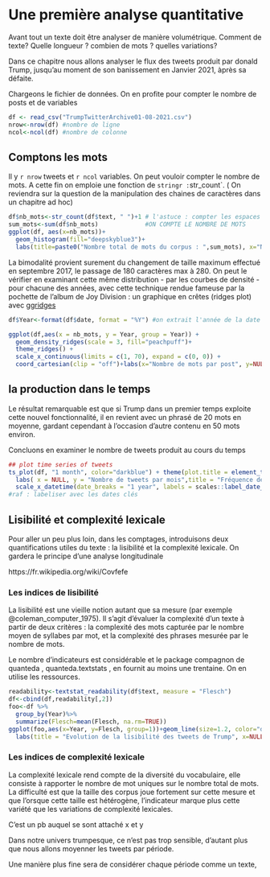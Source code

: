 # Une première analyse quantitative

Avant tout un texte doit être analyser de manière volumétrique. Comment de texte? Quelle longueur ? combien de mots ? quelles variations? 

Dans ce chapitre nous allons analyser le flux des tweets produit par donald Trump, jusqu'au moment de son banissement en Janvier 2021, àprès sa défaite.

Chargeons le fichier de données. On en profite pour compter le nombre de posts et de variables

```r

df <- read_csv("TrumpTwitterArchive01-08-2021.csv")
nrow<-nrow(df) #nombre de ligne
ncol<-ncol(df) #nombre de colonne

```

## Comptons les mots

Il y `r nrow` tweets et `r ncol` variables. On peut vouloir compter le nombre de mots. A cette fin on emploie une fonction de `stringr :  `str_count`. ( On reviendra sur la question de la manipulation des chaines de caractères dans un chapitre ad hoc)


```r

df$nb_mots<-str_count(df$text, " ")+1 # l'astuce : compter les espaces et ajouter 1, pour compter les mots
sum_mots<-sum(df$nb_mots)             #ON COMPTE LE NOMBRE DE MOTS
ggplot(df, aes(x=nb_mots))+
  geom_histogram(fill="deepskyblue3")+
  labs(title=paste0("Nombre total de mots du corpus : ",sum_mots), x="Nombre de mots par post", y="Fréquence")

```

La bimodalité provient surement du changement de taille maximum effectué en septembre 2017, le passage de 180 caractères max à 280. On peut le vérifier en examinant cette même distribution - par les courbes de densité - pour chacune des années, avec cette technique rendue fameuse par la pochette de l'album de Joy Division : un graphique en crêtes (ridges plot) avec [ggridges](https://cran.r-project.org/web/packages/ggridges/vignettes/introduction.html)

```r

df$Year<-format(df$date, format = "%Y") #on extrait l'année de la date

ggplot(df,aes(x = nb_mots, y = Year, group = Year)) +
  geom_density_ridges(scale = 3, fill="peachpuff")+
  theme_ridges() +
  scale_x_continuous(limits = c(1, 70), expand = c(0, 0)) +
  coord_cartesian(clip = "off")+labs(x="Nombre de mots par post", y=NULL)
```

## la production dans le temps


Le résultat remarquable est que si Trump dans un premier temps exploite cette nouvel fonctionnalité, il en revient avec un phrasé de 20 mots en moyenne, gardant cependant à l'occasion d'autre contenu en 50 mots environ.

Concluons en examiner le nombre de tweets produit au cours du temps

```r

## plot time series of tweets
ts_plot(df, "1 month", color="darkblue") + theme(plot.title = element_text(face = "bold")) + 
  labs( x = NULL, y = "Nombre de tweets par mois",title = "Fréquence des posts twitters Donald Trump")+
  scale_x_datetime(date_breaks = "1 year", labels = scales::label_date_short())
#raf : labeliser avec les dates clés
```


## Lisibilité et complexité lexicale

Pour aller un peu plus loin, dans les comptages, introduisons deux quantifications utiles du texte : la lisibilité et la complexité lexicale. On gardera le principe d'une analyse longitudinale

https://fr.wikipedia.org/wiki/Covfefe

### Les indices de lisibilité

La lisibilité est une vieille notion autant que sa mesure (par exemple @coleman_computer_1975). Il s'agit d'évaluer la complexité d'un texte à partir de deux critères : la complexité des mots capturée par le nombre moyen de syllabes par mot, et la complexité des phrases mesurée par le nombre de mots. 

Le nombre d'indicateurs est considérable et le package compagnon de quanteda , quanteda.textstats , en fournit au moins une trentaine. On en utilise les ressources.

```r



readability<-textstat_readability(df$text, measure = "Flesch")
df<-cbind(df,readability[,2])
foo<-df %>% 
  group_by(Year)%>%
  summarize(Flesch=mean(Flesch, na.rm=TRUE))
ggplot(foo,aes(x=Year, y=Flesch, group=1))+geom_line(size=1.2, color="darkblue")+
  labs(title = "Evolution de la lisibilité des tweets de Trump", x=NULL, y="indice de Flesch")

```

### Les indices de complexité lexicale

La complexité lexicale rend compte de la diversité du vocabulaire, elle consiste à rapporter le nombre de mot uniques sur le nombre total de mots. La difficulté est que la taille des corpus joue fortement sur cette mesure et que l'orsque cette taille est hétérogène, l'indicateur marque plus cette variété que les variations de complexité lexicales. 


C'est un pb auquel se sont attaché x et y

Dans notre univers trumpesque, ce n'est pas trop sensible, d'autant plus que nous allons moyenner les tweets par période.

Une manière plus fine sera de considérer chaque période comme un texte, 
